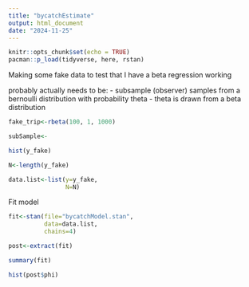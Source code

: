 ```yaml
---
title: "bycatchEstimate"
output: html_document
date: "2024-11-25"
---
```


```r
knitr::opts_chunk$set(echo = TRUE)
pacman::p_load(tidyverse, here, rstan)
```

Making some fake data to test that I have a beta regression working

probably actually needs to be: 
- subsample (observer) samples from a bernoulli distribution with probability theta
- theta is drawn from a beta distribution

```r
fake_trip<-rbeta(100, 1, 1000)

subSample<-

hist(y_fake)

N<-length(y_fake)

data.list<-list(y=y_fake,
                N=N)
```

Fit model

```r
fit<-stan(file="bycatchModel.stan",
          data=data.list,
          chains=4)

post<-extract(fit)

summary(fit)

hist(post$phi)
```


